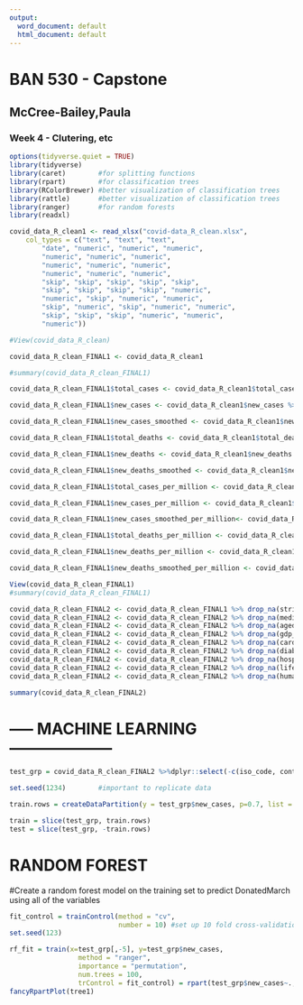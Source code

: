 ---
output:
  word_document: default
  html_document: default
---

#   BAN 530 - Capstone
##  McCree-Bailey,Paula
### Week 4 - Clutering, etc


```{r}
options(tidyverse.quiet = TRUE)
library(tidyverse)
library(caret)        #for splitting functions
library(rpart)        #for classification trees
library(RColorBrewer) #better visualization of classification trees
library(rattle)       #better visualization of classification trees
library(ranger)       #for random forests
library(readxl)

covid_data_R_clean1 <- read_xlsx("covid-data_R_clean.xlsx", 
    col_types = c("text", "text", "text", 
        "date", "numeric", "numeric", "numeric", 
        "numeric", "numeric", "numeric", 
        "numeric", "numeric", "numeric", 
        "numeric", "numeric", "numeric", 
        "skip", "skip", "skip", "skip", "skip", 
        "skip", "skip", "skip", "skip", "numeric", 
        "numeric", "skip", "numeric", "numeric", 
        "skip", "numeric", "skip", "numeric", "numeric", 
        "skip", "skip", "skip", "numeric", "numeric", 
        "numeric"))

#View(covid_data_R_clean)
```


```{r}
covid_data_R_clean_FINAL1 <- covid_data_R_clean1

#summary(covid_data_R_clean_FINAL1)
```


```{r}
covid_data_R_clean_FINAL1$total_cases <- covid_data_R_clean1$total_cases %>% replace_na(0)

covid_data_R_clean_FINAL1$new_cases <- covid_data_R_clean1$new_cases %>% replace_na(0)

covid_data_R_clean_FINAL1$new_cases_smoothed <- covid_data_R_clean1$new_cases_smoothed %>% replace_na(0)

covid_data_R_clean_FINAL1$total_deaths <- covid_data_R_clean1$total_deaths %>% replace_na(0)

covid_data_R_clean_FINAL1$new_deaths <- covid_data_R_clean1$new_deaths %>% replace_na(0)

covid_data_R_clean_FINAL1$new_deaths_smoothed <- covid_data_R_clean1$new_deaths_smoothed %>% replace_na(0)

covid_data_R_clean_FINAL1$total_cases_per_million <- covid_data_R_clean1$total_cases_per_million %>% replace_na(0)

covid_data_R_clean_FINAL1$new_cases_per_million <- covid_data_R_clean1$new_cases_per_million %>% replace_na(0)

covid_data_R_clean_FINAL1$new_cases_smoothed_per_million<- covid_data_R_clean1$new_cases_smoothed_per_million %>% replace_na(0)

covid_data_R_clean_FINAL1$total_deaths_per_million <- covid_data_R_clean1$total_deaths_per_million %>% replace_na(0)

covid_data_R_clean_FINAL1$new_deaths_per_million <- covid_data_R_clean1$new_deaths_per_million %>% replace_na(0)

covid_data_R_clean_FINAL1$new_deaths_smoothed_per_million <- covid_data_R_clean1$new_deaths_smoothed_per_million %>% replace_na(0)

```


```{r}
View(covid_data_R_clean_FINAL1)
#summary(covid_data_R_clean_FINAL1)
```

```{r remove rows with NA}

covid_data_R_clean_FINAL2 <- covid_data_R_clean_FINAL1 %>% drop_na(stringency_index) 
covid_data_R_clean_FINAL2 <- covid_data_R_clean_FINAL2 %>% drop_na(median_age) 
covid_data_R_clean_FINAL2 <- covid_data_R_clean_FINAL2 %>% drop_na(aged_65_older) 
covid_data_R_clean_FINAL2 <- covid_data_R_clean_FINAL2 %>% drop_na(gdp_per_capita) 
covid_data_R_clean_FINAL2 <- covid_data_R_clean_FINAL2 %>% drop_na(cardiovasc_death_rate) 
covid_data_R_clean_FINAL2 <- covid_data_R_clean_FINAL2 %>% drop_na(diabetes_prevalence) 
covid_data_R_clean_FINAL2 <- covid_data_R_clean_FINAL2 %>% drop_na(hospital_beds_per_thousand) 
covid_data_R_clean_FINAL2 <- covid_data_R_clean_FINAL2 %>% drop_na(life_expectancy) 
covid_data_R_clean_FINAL2 <- covid_data_R_clean_FINAL2 %>% drop_na(human_development_index) 

summary(covid_data_R_clean_FINAL2)

```


# ----- MACHINE LEARNING --------------------

```{r}
test_grp = covid_data_R_clean_FINAL2 %>%dplyr::select(-c(iso_code, continent, date, new_cases_smoothed, total_deaths, new_deaths_smoothed,total_cases, new_deaths, total_cases_per_million, new_cases_per_million, new_cases_smoothed_per_million, total_deaths_per_million, new_deaths_per_million, new_deaths_smoothed, new_deaths_smoothed_per_million,location ))
```


```{r  split data}
set.seed(1234)        #important to replicate data

train.rows = createDataPartition(y = test_grp$new_cases, p=0.7, list = FALSE) 

train = slice(test_grp, train.rows)
test = slice(test_grp, -train.rows)
```

# RANDOM FOREST
#Create a random forest model on the training set to predict DonatedMarch using all of the variables

```{r Random forest Create a random forest model on the training set}

fit_control = trainControl(method = "cv",  
                           number = 10) #set up 10 fold cross-validation
set.seed(123)  

rf_fit = train(x=test_grp[,-5], y=test_grp$new_cases,
                 method = "ranger", 
                 importance = "permutation",
                 num.trees = 100,
                 trControl = fit_control) = rpart(test_grp$new_cases~., train, method="class")
fancyRpartPlot(tree1)
```





